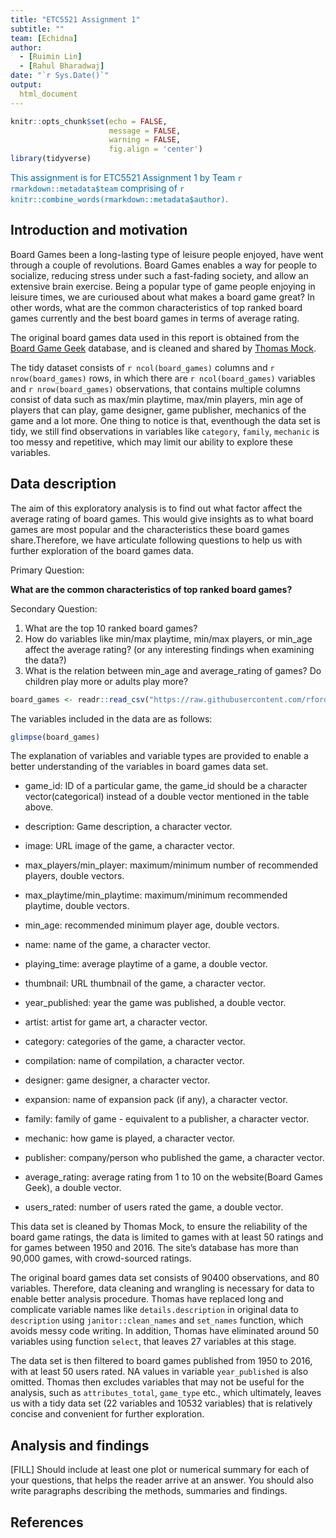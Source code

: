 ---
title: "ETC5521 Assignment 1"
subtitle: ""
team: [Echidna]
author:
  - [Ruimin Lin]
  - [Rahul Bharadwaj]
date: "`r Sys.Date()`"
output: 
  html_document
---

```{r setup, include=FALSE}
knitr::opts_chunk$set(echo = FALSE,
                      message = FALSE,
                      warning = FALSE,
                      fig.align = 'center')
library(tidyverse)
```

[This assignment is for ETC5521 Assignment 1 by Team `r rmarkdown::metadata$team` comprising of `r knitr::combine_words(rmarkdown::metadata$author)`.]{style="color:#006DAE;"}


## Introduction and motivation

Board Games been a long-lasting type of leisure people enjoyed, have went through a couple of revolutions. Board Games enables a way for people to socialize, reducing stress under such a fast-fading society, and allow an extensive brain exercise. Being a popular type of game people enjoying in leisure times, we are curioused about what makes a board game great? In other words, what are the common characteristics of top ranked board games currently and the best board games in terms of average rating. 

The original board games data used in this report is obtained from the [Board Game Geek](https://boardgamegeek.com/) database, and is cleaned and shared by [Thomas Mock](https://github.com/rfordatascience/tidytuesday/tree/master/data/2019/2019-03-12). 

The tidy dataset consists of `r ncol(board_games)` columns and `r nrow(board_games)` rows, in which there are `r ncol(board_games)` variables and `r nrow(board_games)` observations, that contains multiple columns consist of data such as max/min playtime, max/min players, min age of players that can play, game designer, game publisher, mechanics of the game and a lot more. One thing to notice is that, eventhough the data set is tidy, we still find observations in variables like `category`, `family`, `mechanic` is too messy and repetitive, which may limit our ability to explore these variables.

## Data description

The aim of this exploratory analysis is to find out what factor affect the average rating of board games. This would give insights as to what board games are most popular and the characteristics these board games share.Therefore, we have articulate following questions to help us with further exploration of the board games data.

Primary Question:

**What are the common characteristics of top ranked board games?**

Secondary Question:

1. What are the top 10 ranked board games?
2. How do variables like min/max playtime, min/max players, or min_age affect the average rating? (or any interesting findings when examining the data?)
3. What is the relation between min_age and average_rating of games? Do children play more or adults play more?

```{r ReadData}
board_games <- readr::read_csv("https://raw.githubusercontent.com/rfordatascience/tidytuesday/master/data/2019/2019-03-12/board_games.csv")
```

The variables included in the data are as follows:

```{r}
glimpse(board_games)
```
The explanation of variables and variable types are provided to enable a better understanding of the variables in board games data set.

* game_id: ID of a particular game, the game_id should be a character vector(categorical) instead of a double vector mentioned in the table above.

* description: Game description, a character vector.

* image: URL image of the game, a character vector.

* max_players/min_player: maximum/minimum number of recommended players, double vectors.

* max_playtime/min_playtime: maximum/minimum recommended playtime, double vectors.

* min_age: recommended minimum player age, double vectors.

* name: name of the game, a character vector.

* playing_time: average playtime of a game, a double vector.

* thumbnail: URL thumbnail of the game, a character vector.

* year_published: year the game was published, a double vector.

* artist: artist for game art, a character vector.

* category: categories of the game, a character vector.

* compilation: name of compilation, a character vector.

* designer: game designer, a character vector.

* expansion: name of expansion pack (if any), a character vector.

* family: family of game - equivalent to a publisher, a character vector.

* mechanic: how game is played, a character vector.

* publisher: company/person who published the game, a character vector.

* average_rating: average rating from 1 to 10 on the website(Board Games Geek), a double vector.

* users_rated: number of users rated the game, a double vector.

This data set is cleaned by Thomas Mock, to ensure the reliability of the board game ratings, the data is limited to games with at least 50 ratings and for games between 1950 and 2016. The site's database has more than 90,000 games, with crowd-sourced ratings.

The original board games data set consists of 90400 observations, and 80 variables. Therefore, data cleaning and wrangling is necessary for data to enable better analysis procedure. Thomas have replaced long and complicate variable names like `details.description` in original data to `description` using `janitor::clean_names` and `set_names` function, which avoids messy code writing. In addition, Thomas have eliminated around 50 variables using function `select`, that leaves 27 variables at this stage.

The data set is then filtered to board games published from 1950 to 2016, with at least 50 users rated. NA values in variable `year_published` is also omitted. Thomas then excludes variables that may not be useful for the analysis, such as `attributes_total`, `game_type` etc., which ultimately, leaves us with a tidy data set (22 variables and 10532 variables) that is relatively concise and convenient for further exploration.

## Analysis and findings

[FILL] Should include at least one plot or numerical summary for each of your questions, that helps the reader arrive at an answer. You should also write paragraphs describing the methods, summaries and findings. 

## References
